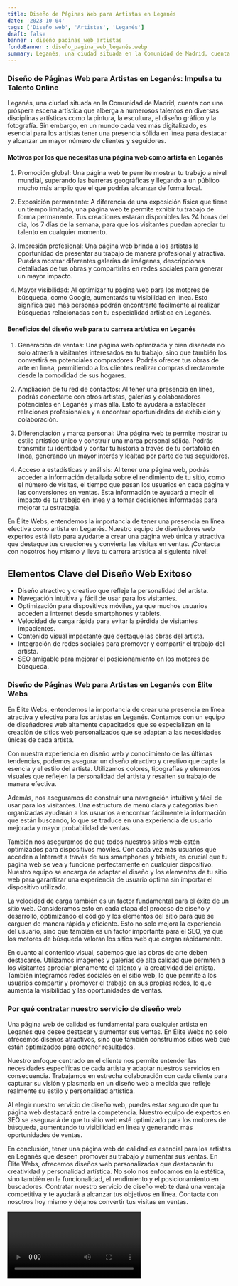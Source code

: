 ```yaml
---
title: Diseño de Páginas Web para Artistas en Leganés
date: '2023-10-04'
tags: ['Diseño web', 'Artistas', 'Leganés']
draft: false
banner : diseño_paginas_web_artistas
fondoBanner : diseño_pagina_web_leganés.webp
summary: Leganés, una ciudad situada en la Comunidad de Madrid, cuenta con una próspera escena artística que alberga a numerosos talentos en diversas disciplinas artísticas como la pintura, la escultura, el diseño gráfico y la fotografía. Sin embargo, en un mundo cada vez más digitalizado, es esencial para los artistas tener una presencia sólida en línea para destacar y alcanzar un mayor número de clientes y seguidores.
---
```


### Diseño de Páginas Web para Artistas en Leganés: Impulsa tu Talento Online

Leganés, una ciudad situada en la Comunidad de Madrid, cuenta con una próspera escena artística que alberga a numerosos talentos en diversas disciplinas artísticas como la pintura, la escultura, el diseño gráfico y la fotografía. Sin embargo, en un mundo cada vez más digitalizado, es esencial para los artistas tener una presencia sólida en línea para destacar y alcanzar un mayor número de clientes y seguidores.

#### Motivos por los que necesitas una página web como artista en Leganés

1. Promoción global: Una página web te permite mostrar tu trabajo a nivel mundial, superando las barreras geográficas y llegando a un público mucho más amplio que el que podrías alcanzar de forma local.

2. Exposición permanente: A diferencia de una exposición física que tiene un tiempo limitado, una página web te permite exhibir tu trabajo de forma permanente. Tus creaciones estarán disponibles las 24 horas del día, los 7 días de la semana, para que los visitantes puedan apreciar tu talento en cualquier momento.

3. Impresión profesional: Una página web brinda a los artistas la oportunidad de presentar su trabajo de manera profesional y atractiva. Puedes mostrar diferentes galerías de imágenes, descripciones detalladas de tus obras y compartirlas en redes sociales para generar un mayor impacto.

4. Mayor visibilidad: Al optimizar tu página web para los motores de búsqueda, como Google, aumentarás tu visibilidad en línea. Esto significa que más personas podrán encontrarte fácilmente al realizar búsquedas relacionadas con tu especialidad artística en Leganés.

#### Beneficios del diseño web para tu carrera artística en Leganés

1. Generación de ventas: Una página web optimizada y bien diseñada no solo atraerá a visitantes interesados en tu trabajo, sino que también los convertirá en potenciales compradores. Podrás ofrecer tus obras de arte en línea, permitiendo a los clientes realizar compras directamente desde la comodidad de sus hogares.

2. Ampliación de tu red de contactos: Al tener una presencia en línea, podrás conectarte con otros artistas, galerías y colaboradores potenciales en Leganés y más allá. Esto te ayudará a establecer relaciones profesionales y a encontrar oportunidades de exhibición y colaboración.

3. Diferenciación y marca personal: Una página web te permite mostrar tu estilo artístico único y construir una marca personal sólida. Podrás transmitir tu identidad y contar tu historia a través de tu portafolio en línea, generando un mayor interés y lealtad por parte de tus seguidores.

4. Acceso a estadísticas y análisis: Al tener una página web, podrás acceder a información detallada sobre el rendimiento de tu sitio, como el número de visitas, el tiempo que pasan los usuarios en cada página y las conversiones en ventas. Esta información te ayudará a medir el impacto de tu trabajo en línea y a tomar decisiones informadas para mejorar tu estrategia.

En Élite Webs, entendemos la importancia de tener una presencia en línea efectiva como artista en Leganés. Nuestro equipo de diseñadores web expertos está listo para ayudarte a crear una página web única y atractiva que destaque tus creaciones y convierta las visitas en ventas. ¡Contacta con nosotros hoy mismo y lleva tu carrera artística al siguiente nivel!

<GifSeo />

<Cta />

## Elementos Clave del Diseño Web Exitoso

- Diseño atractivo y creativo que refleje la personalidad del artista.
- Navegación intuitiva y fácil de usar para los visitantes.
- Optimización para dispositivos móviles, ya que muchos usuarios acceden a internet desde smartphones y tablets.
- Velocidad de carga rápida para evitar la pérdida de visitantes impacientes.
- Contenido visual impactante que destaque las obras del artista.
- Integración de redes sociales para promover y compartir el trabajo del artista.
- SEO amigable para mejorar el posicionamiento en los motores de búsqueda.

### Diseño de Páginas Web para Artistas en Leganés con Élite Webs

En Élite Webs, entendemos la importancia de crear una presencia en línea atractiva y efectiva para los artistas en Leganés. Contamos con un equipo de diseñadores web altamente capacitados que se especializan en la creación de sitios web personalizados que se adaptan a las necesidades únicas de cada artista.

Con nuestra experiencia en diseño web y conocimiento de las últimas tendencias, podemos asegurar un diseño atractivo y creativo que capte la esencia y el estilo del artista. Utilizamos colores, tipografías y elementos visuales que reflejen la personalidad del artista y resalten su trabajo de manera efectiva.

Además, nos aseguramos de construir una navegación intuitiva y fácil de usar para los visitantes. Una estructura de menú clara y categorías bien organizadas ayudarán a los usuarios a encontrar fácilmente la información que están buscando, lo que se traduce en una experiencia de usuario mejorada y mayor probabilidad de ventas.

También nos aseguramos de que todos nuestros sitios web estén optimizados para dispositivos móviles. Con cada vez más usuarios que acceden a Internet a través de sus smartphones y tablets, es crucial que tu página web se vea y funcione perfectamente en cualquier dispositivo. Nuestro equipo se encarga de adaptar el diseño y los elementos de tu sitio web para garantizar una experiencia de usuario óptima sin importar el dispositivo utilizado.

La velocidad de carga también es un factor fundamental para el éxito de un sitio web. Consideramos esto en cada etapa del proceso de diseño y desarrollo, optimizando el código y los elementos del sitio para que se carguen de manera rápida y eficiente. Esto no solo mejora la experiencia del usuario, sino que también es un factor importante para el SEO, ya que los motores de búsqueda valoran los sitios web que cargan rápidamente.

En cuanto al contenido visual, sabemos que las obras de arte deben destacarse. Utilizamos imágenes y galerías de alta calidad que permiten a los visitantes apreciar plenamente el talento y la creatividad del artista. También integramos redes sociales en el sitio web, lo que permite a los usuarios compartir y promover el trabajo en sus propias redes, lo que aumenta la visibilidad y las oportunidades de ventas.

### Por qué contratar nuestro servicio de diseño web

Una página web de calidad es fundamental para cualquier artista en Leganés que desee destacar y aumentar sus ventas. En Élite Webs no solo ofrecemos diseños atractivos, sino que también construimos sitios web que están optimizados para obtener resultados.

Nuestro enfoque centrado en el cliente nos permite entender las necesidades específicas de cada artista y adaptar nuestros servicios en consecuencia. Trabajamos en estrecha colaboración con cada cliente para capturar su visión y plasmarla en un diseño web a medida que refleje realmente su estilo y personalidad artística.

Al elegir nuestro servicio de diseño web, puedes estar seguro de que tu página web destacará entre la competencia. Nuestro equipo de expertos en SEO se asegurará de que tu sitio web esté optimizado para los motores de búsqueda, aumentando tu visibilidad en línea y generando más oportunidades de ventas.

En conclusión, tener una página web de calidad es esencial para los artistas en Leganés que deseen promover su trabajo y aumentar sus ventas. En Élite Webs, ofrecemos diseños web personalizados que destacarán tu creatividad y personalidad artística. No solo nos enfocamos en la estética, sino también en la funcionalidad, el rendimiento y el posicionamiento en buscadores. Contratar nuestro servicio de diseño web te dará una ventaja competitiva y te ayudará a alcanzar tus objetivos en línea. Contacta con nosotros hoy mismo y déjanos convertir tus visitas en ventas.

<Video />

<CtaBot job='Artistas' city='Leganés'/>

<Gmaps query='Leganés+españa+maps' />